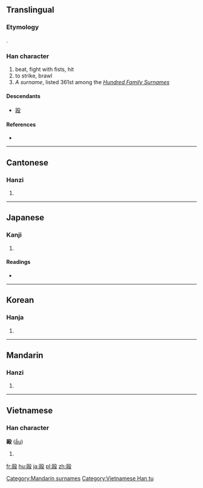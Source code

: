 {{also|殴}}
==Translingual==

===Etymology===
{{Han compound|區|殳|t2=action|ls=psc|c1=p|c2=s}}.

===Han character===
{{Han char|rn=79|rad=殳|as=11|sn=15|four=7774<sub>7</sub>|canj=尸口竹弓水 (SRHNE)}}

# beat, fight with fists, hit
# to strike, brawl
# ''A surname'', listed 361st among the ''[[:w:Hundred Family Surnames|Hundred Family Surnames]]''

====Descendants====
* [[殴]]

====References====
* {{Han ref|kx=0587.150|dkj=16674|dj=0979.180|hdz=32165.040|uh=6BC6|ud=27590|bh=BCDE|bd=48350}}

----

==Cantonese==

===Hanzi===
{{yue-hanzi|jyut=au2|y=au2|sim=殴}}

# {{defn|lang=yue|sort=殳11}}

----

==Japanese==

===Kanji===
{{ja-kanji|grade=|rs=殳11|style=ky|shin=殴}}

# {{defn|lang=ja|sort=殳11}}

====Readings====
* {{ja-readings|on=[[おう]] (ō), [[く]] (ku)|kun=[[なぐる]] (naguru)}}

----

==Korean==

===Hanja===
{{ko-hanja|hangeul=구|eumhun=|rv=gu|mr=ku|y=kwu}}

# {{defn|lang=ko|sort=殳11}}

----

==Mandarin==

===Hanzi===
{{cmn-hanzi|sim=殴|pin=[[ōu]] ([[ou1]]), [[Ōu]] ([[Ou1]])|wg=ou<sup>1</sup>, Ou<sup>1</sup>}}

# {{defn|lang=cmn|sort=殳11}}

[[Category:Mandarin surnames]]

----

==Vietnamese==

===Han character===
'''毆''' ([[ẩu]])

# {{defn|lang=vi}}

[[Category:Vietnamese Han tu]]

[[fr:毆]]
[[hu:毆]]
[[ja:毆]]
[[pl:毆]]
[[zh:毆]]
